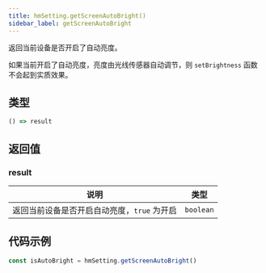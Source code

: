 ```yaml
---
title: hmSetting.getScreenAutoBright()
sidebar_label: getScreenAutoBright
---
```


返回当前设备是否开启了自动亮度。

如果当前开启了自动亮度，亮度由光线传感器自动调节，则 `setBrightness` 函数不会起到实质效果。

## 类型

```ts
() => result
```

## 返回值

### result

| 说明                                        | 类型      |
| ------------------------------------------- | --------- |
| 返回当前设备是否开启自动亮度，`true` 为开启 | `boolean` |

## 代码示例

```js
const isAutoBright = hmSetting.getScreenAutoBright()
```
